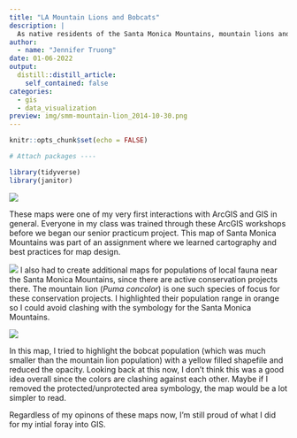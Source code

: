 ```yaml
---
title: "LA Mountain Lions and Bobcats"
description: |
  As native residents of the Santa Monica Mountains, mountain lions and bobcats have fascinated scientists, journalists, and others interested in urban ecology.
author:
  - name: "Jennifer Truong"
date: 01-06-2022
output:
  distill::distill_article:
    self_contained: false
categories:
  - gis
  - data_visualization
preview: img/smm-mountain-lion_2014-10-30.png
---
```



```r
knitr::opts_chunk$set(echo = FALSE)

# Attach packages ----

library(tidyverse)
library(janitor)
```

![](img/smm-protected-map_2014-10-30.png)

These maps were one of my very first interactions with ArcGIS and GIS in general. Everyone in my class was trained through these ArcGIS workshops before we began our senior practicum project. This map of Santa Monica Mountains was part of an assignment where we learned cartography and best practices for map design. 

![](img/smm-mountain-lion_2014-10-30.png)
I also had to create additional maps for populations of local fauna near the Santa Monica Mountains, since there are active conservation projects there. The mountain lion (*Puma concolor*) is one such species of focus for these conservation projects. I highlighted their population range in orange so I could avoid clashing with the symbology for the Santa Monica Mountains. 

![](img/smm-bobcat_2014-10-30.png)

In this map, I tried to highlight the bobcat population (which was much smaller than the mountain lion population) with a yellow filled shapefile and reduced the opacity. Looking back at this now, I don't think this was a good idea overall since the colors are clashing against each other. Maybe if I removed the protected/unprotected area symbology, the map would be a lot simpler to read. 

Regardless of my opinons of these maps now, I'm still proud of what I did for my intial foray into GIS.